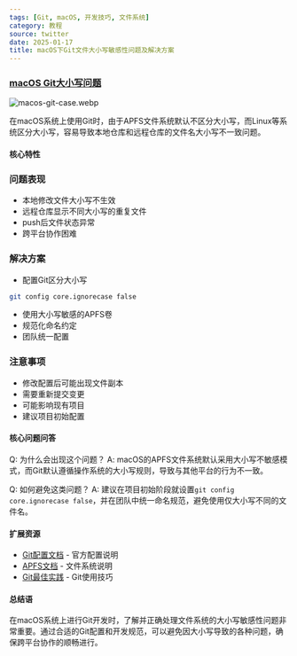 ```yaml
---
tags: [Git, macOS, 开发技巧, 文件系统]
category: 教程
source: twitter
date: 2025-01-17
title: macOS下Git文件大小写敏感性问题及解决方案
---
```


### [macOS Git大小写问题](https://twitter-thread.com/t/1879787475163619481)

![macos-git-case.webp](https://img.mengpeng.tech/i/2025/01/17/6789e491585e5.webp)

在macOS系统上使用Git时，由于APFS文件系统默认不区分大小写，而Linux等系统区分大小写，容易导致本地仓库和远程仓库的文件名大小写不一致问题。

#### 核心特性

### 问题表现
- 本地修改文件大小写不生效
- 远程仓库显示不同大小写的重复文件
- push后文件状态异常
- 跨平台协作困难

### 解决方案
- 配置Git区分大小写
```bash
git config core.ignorecase false
```
- 使用大小写敏感的APFS卷
- 规范化命名约定
- 团队统一配置

### 注意事项
- 修改配置后可能出现文件副本
- 需要重新提交变更
- 可能影响现有项目
- 建议项目初始配置

#### 核心问题问答

Q: 为什么会出现这个问题？
A: macOS的APFS文件系统默认采用大小写不敏感模式，而Git默认遵循操作系统的大小写规则，导致与其他平台的行为不一致。

Q: 如何避免这类问题？
A: 建议在项目初始阶段就设置`git config core.ignorecase false`，并在团队中统一命名规范，避免使用仅大小写不同的文件名。

#### 扩展资源

- [Git配置文档](https://git-scm.com/docs/git-config) - 官方配置说明
- [APFS文档](https://support.apple.com/guide/disk-utility/file-system-formats-dsku19ed921c/mac) - 文件系统说明
- [Git最佳实践](https://github.com/git-tips/tips) - Git使用技巧

#### 总结语

在macOS系统上进行Git开发时，了解并正确处理文件系统的大小写敏感性问题非常重要。通过合适的Git配置和开发规范，可以避免因大小写导致的各种问题，确保跨平台协作的顺畅进行。 
